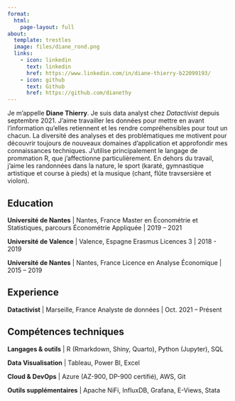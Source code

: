 ```yaml
---
format: 
  html:
    page-layout: full
about:
  template: trestles
  image: files/diane_rond.png
  links:
    - icon: linkedin
      text: linkedin
      href: https://www.linkedin.com/in/diane-thierry-b22099193/
    - icon: github
      text: Github
      href: https://github.com/dianethy
---
```


Je m'appelle **Diane Thierry**. Je suis data analyst chez *Datactivist* depuis septembre 2021. J'aime travailler les données pour mettre en avant l'information qu'elles retiennent et les rendre compréhensibles pour tout un chacun. La diversité des analyses et des problématiques me motivent pour découvrir toujours de nouveaux domaines d'application et approfondir mes connaissances techniques. J'utilise principalement le langage de prommation R, que j'affectionne particulièrement. En dehors du travail, j'aime les randonnées dans la nature, le sport (karaté, gymnastique artistique et course à pieds) et la musique (chant, flûte travsersière et violon).

## Education

**Université de Nantes** \| Nantes, France Master en Économétrie et Statistiques, parcours Économétrie Appliquée \| 2019 – 2021

**Université de Valence** \| Valence, Espagne Erasmus Licences 3 \| 2018 - 2019

**Université de Nantes** \| Nantes, France Licence en Analyse Économique \| 2015 – 2019

## Experience

**Datactivist** \| Marseille, France Analyste de données \| Oct. 2021 – Présent


## Compétences techniques

**Langages & outils** \| R (Rmarkdown, Shiny, Quarto), Python (Jupyter), SQL

**Data Visualisation** \| Tableau, Power BI, Excel

**Cloud & DevOps** \| Azure (AZ-900, DP-900 certifié), AWS, Git

**Outils supplémentaires** \| Apache NiFi, InfluxDB, Grafana, E-Views, Stata


